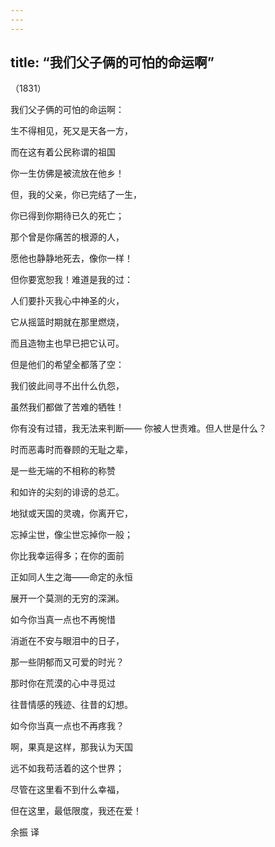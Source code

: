 ```yaml
---
---
---
```

title: “我们父子俩的可怕的命运啊”
---




（1831）

我们父子俩的可怕的命运啊：

生不得相见，死又是天各一方，

而在这有着公民称谓的祖国

你一生仿佛是被流放在他乡！

但，我的父亲，你已完结了一生，

你已得到你期待已久的死亡；

那个曾是你痛苦的根源的人，

愿他也静静地死去，像你一样！

但你要宽恕我！难道是我的过：

人们要扑灭我心中神圣的火，

它从摇篮时期就在那里燃烧，

而且造物主也早已把它认可。

但是他们的希望全都落了空：

我们彼此间寻不出什么仇怨，

虽然我们都做了苦难的牺牲！

你有没有过错，我无法来判断—— 你被人世责难。但人世是什么？

时而恶毒时而眷顾的无耻之辈，

是一些无端的不相称的称赞

和如许的尖刻的诽谤的总汇。

地狱或天国的灵魂，你离开它，

忘掉尘世，像尘世忘掉你一般；

你比我幸运得多；在你的面前

正如同人生之海——命定的永恒

展开一个莫测的无穷的深渊。

如今你当真一点也不再惋惜

消逝在不安与眼泪中的日子，

那一些阴郁而又可爱的时光？

那时你在荒漠的心中寻觅过

往昔情感的残迹、往昔的幻想。

如今你当真一点也不再疼我？

啊，果真是这样，那我认为天国

远不如我苟活着的这个世界；

尽管在这里看不到什么幸福，

但在这里，最低限度，我还在爱！

余振 译
